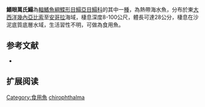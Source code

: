{{Speciesbox
| name = 鰭眼萬氏鰨
| status = NE
| status_system = IUCN3.1
| image = 
| image_width = 250px
| genus = Vanstraelenia
| species = chirophthalma
| authority = {{le|查爾斯·塔特·里根|Charles Tate Regan|Regan}}, 1915
| synonyms = *''Solea chirophthalmus,Regan, 1915''
*''Dicologlossa chirophthalmus,Regan, 1915''
*''Vanstraelenia chirophthalmus,Regan, 1915''
*''Vanstraelenia insignis,Chabanaud, 1950''
}}

'''鰭眼萬氏鰨'''為[[輻鰭魚綱|輻鰭魚綱]][[鰈形目|鰈形目]][[鰨亞目|鰨亞目]][[鰨科|鰨科]]的其中一[[種|種]]，為熱帶海水魚，分布於東[[大西洋|大西洋]][[幾內亞比索|幾內亞比索]]至[[安哥拉|安哥拉]]海域，棲息深度8-100公尺，體長可達28公分，棲息在沙泥底質底層水域，生活習性不明，可做為食用魚。
==参考文献==
*{{FishBase_species|genus=Vanstraelenia|species=chirophthalma |year=2014|month=4}}

== 扩展阅读 ==
{{refbegin}}
{{wikispecies-inline|Vanstraelenia chirophthalma|鰭眼萬氏鰨}}
{{refend}}
{{Taxonbar|from=Q223444}}

[[Category:食用魚|Category:食用魚]]
[[Category:萬氏鰨屬|chirophthalma]]


{{魚類小作品}}